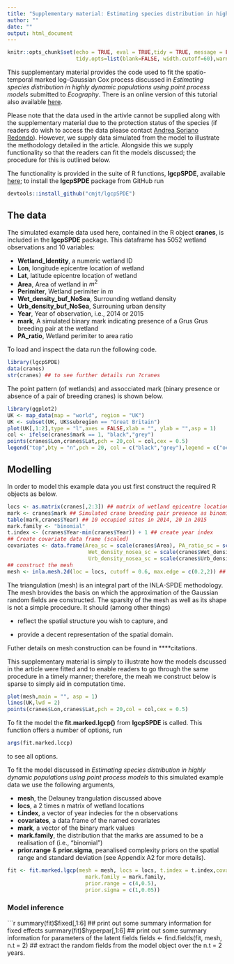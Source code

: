 ```yaml
---
title: "Supplementary material: Estimating species distribution in highly dynamic populations using point process models"
author: ""
date: ""
output: html_document
---
```


```r
knitr::opts_chunk$set(echo = TRUE, eval = TRUE,tidy = TRUE, message = FALSE,
                      tidy.opts=list(blank=FALSE, width.cutoff=60),warning = FALSE)

```

This supplementary material provides the code used to fit the spatio-temporal marked log-Gaussian Cox process discussed in *Estimating species distribution in highly dynamic populations using point process models* submitted to *Ecography*. There is an online version of this tutorial also available [here](https://github.com/cmjt/examples/blob/master/species_distribution.md).

Please note that the data used in the artivle cannot be supplied along with the supplementary material due to the protection status of the species (if readers do wish to access the data please contact [Andrea Soriano Redondo](A.Soriano-Redondo@exeter.ac.uk)). However, we supply data simulated from the model to illustrate the methodology detailed in the article. Alongside this we supply functionality so that the readers can fit the models discussed; the procedure for this is outlined below.

The functionality is provided in the suite of R functions, **lgcpSPDE**, available [here](https://github.com/cmjt/lgcpSPDE); to install the **lgcpSPDE** package from GitHub run 
```r
devtools::install_github("cmjt/lgcpSPDE") 
```

## The data

The simulated example data used here, contained in the R object **cranes**, is included in the **lgcpSPDE** package. This dataframe has 5052 wetland observations and 10 variables:

- **Wetland_Identity**, a numeric wetland ID
- **Lon**, longitude epicentre location of wetland
- **Lat**, latitude epicentre location of wetland
- **Area**, Area of wetland in $m^2$
- **Perimiter**, Wetland perimiter in $m$
- **Wet_density_buf_NoSea**, Surrounding wetland density
- **Urb_density_buf_NoSea**, Surrouning urban density
- **Year**, Year of observation, i.e., 2014 or 2015
- **mark**, A simulated binary mark indicating presence of a Grus Grus breeding pair at the wetland
- **PA_ratio**, Wetland perimiter to area ratio

To load and inspect the data run the following code.

```r
library(lgcpSPDE)
data(cranes)
str(cranes) ## to see further details run ?cranes
```

The point pattern (of wetlands) and assocciated mark (binary presence or absence of a pair of breeding cranes) is shown below.

```r
library(ggplot2)
UK <- map_data(map = "world", region = "UK")
UK <- subset(UK, UK$subregion == "Great Britain")
plot(UK[,1:2],type = "l",axes = FALSE,xlab = "", ylab = "",asp = 1)
col <- ifelse(cranes$mark == 1, "black","grey")
points(cranes$Lon,cranes$Lat,pch = 20,col = col,cex = 0.5)
legend("top",bty = "n",pch = 20, col = c("black","grey"),legend = c("occupied","un-occupied"),cex = 0.5)
```

## Modelling

In order to model this example data you ust first construct the required R objects as below.

```r
locs <- as.matrix(cranes[,2:3]) ## matrix of wetland epicentre locations
mark <- cranes$mark ## Simulated crane breeding pair presence as binomial mark (0 absent/ 1 present)
table(mark,cranes$Year) ## 10 occupied sites in 2014, 20 in 2015
mark.family <- "binomial" 
t.index <- (cranes$Year-min(cranes$Year)) + 1 ## create year index
## Create covariate data frame (scaled)
covariates <- data.frame(Area_sc = scale(cranes$Area), PA_ratio_sc = scale(cranes$PA_ratio),
                          Wet_density_nosea_sc = scale(cranes$Wet_density_buf_NoSea),
                          Urb_density_nosea_sc = scale(cranes$Urb_density_buf_NoSea))
## construct the mesh
mesh <- inla.mesh.2d(loc = locs, cutoff = 0.6, max.edge = c(0.2,2)) ## course just for illustration purposes
```


The triangulation (mesh) is an integral part of the INLA-SPDE methodology. The mesh brovides the basis on which the approximation of the Gaussian random fields are constructed. The sparsity of the mesh as well as its shape is not a simple procedure. It should (among other things)

- reflect the spatial structure you wish to capture, and

- provide a decent representation of the spatial domain.

Futher details on mesh construction can be found in ****citations.

This supplementary material is simply to illustrate how the models dscussed in the article were fitted and to enable readers to go through the same procedure in a timely manner; therefore, the meah we construct below is sparse to simply aid in computation time.


```r

plot(mesh,main = "", asp = 1)
lines(UK,lwd = 2)
points(cranes$Lon,cranes$Lat,pch = 20,col = col,cex = 0.5)


```

To fit the model the **fit.marked.lgcp()** from **lgcpSPDE** is called. This function offers a number of options, run 
```r
args(fit.marked.lccp)
```
to see all options.

To fit the model discussed in *Estimating species distribution in highly dynamic populations using point process models* to this simulated example data we use the following arguments,

- **mesh**, the Delauney trangulation discussed above
- **locs**, a 2 times n matrix of wetland locations
- **t.index**, a vector of year indecies for the n observations
- **covariates**, a data frame of the named covariates
- **mark**, a vector of the binary mark values
- **mark.family**, the distribution that the marks are assumed to be a realisation of (i.e., "binomial")
- **prior.range** \& **prior.sigma**, peanalised complexity priors on the spatial range and standard deviation (see Appendix A2 for more details).


```r
fit <- fit.marked.lgcp(mesh = mesh, locs = locs, t.index = t.index,covariates = covariates,mark = mark,
                         mark.family = mark.family,
                         prior.range = c(4,0.5),
                         prior.sigma = c(1,0.05))
```

### Model inference

```r
summary(fit)$fixed[,1:6] ## print out some summary information for fixed effects
summary(fit)$hyperpar[,1:6] ## print out some summary information for parameters of the latent fields
fields <- find.fields(fit, mesh, n.t = 2) ## extract the random fields from the model object over the n.t = 2 years.